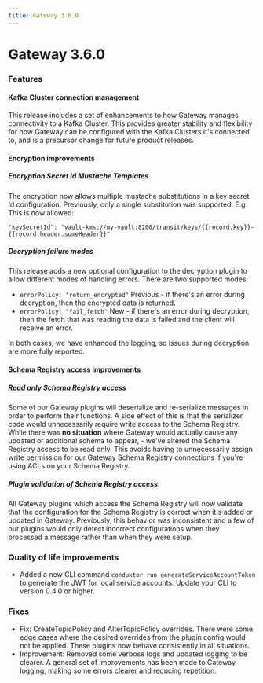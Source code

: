 ```yaml
---
title: Gateway 3.6.0
---
```

# Gateway 3.6.0

### Features

#### Kafka Cluster connection management

This release includes a set of enhancements to how Gateway manages connectivity to a Kafka Cluster. This provides greater stability and flexibility for how Gateway can be configured with the Kafka Clusters it's connected to, and is a precursor change for future product releases.

#### Encryption improvements

##### Encryption Secret Id Mustache Templates

The encryption now allows multiple mustache substitutions in a key secret Id configuration. Previously, only a single substitution was supported. E.g. This is now allowed:

`"keySecretId": "vault-kms://my-vault:8200/transit/keys/{{record.key}}-{{record.header.someHeader}}"`


##### Decryption failure modes

This release adds a new optional configuration to the decryption plugin to allow different modes of handling errors. There are two supported modes:

* `errorPolicy: "return_encrypted"` Previous - if there's an error during decryption, then the encrypted data is returned.
* `errorPolicy: "fail_fetch"` New - if there's an error during decryption, then the fetch that was reading the data is failed and the client will receive an error.

In both cases, we have enhanced the logging, so issues during decryption are more fully reported. 

#### Schema Registry access improvements

##### Read only Schema Registry access

Some of our Gateway plugins will deserialize and re-serialize messages in order to perform their functions. A side effect of this is that the serializer code would unnecessarily require write access to the Schema Registry. While there was **no situation** where Gateway would actually cause any updated or additional schema to appear, - we've altered the Schema Registry access to be read only. This avoids having to unnecessarily assign write permission for our Gateway Schema Registry connections if you're using ACLs on your Schema Registry.

##### Plugin validation of Schema Registry access

All Gateway plugins which access the Schema Registry will now validate that the configuration for the Schema Registry is correct when it's added or updated in Gateway. Previously, this behavior was inconsistent and a few of our plugins would only detect incorrect configurations when they processed a message rather than when they were setup.


### Quality of life improvements

- Added a new CLI command `conduktor run generateServiceAccountToken` to generate the JWT for local service accounts. Update your CLI to version 0.4.0 or higher.

### Fixes

- Fix: CreateTopicPolicy and AlterTopicPolicy overrides. There were some edge cases where the desired overrides from the plugin config would not be applied. These plugins now behave consistently in all situations.
- Improvement: Removed some verbose logs and updated logging to be clearer. A general set of improvements has been made to Gateway logging, making some errors clearer and reducing repetition. 